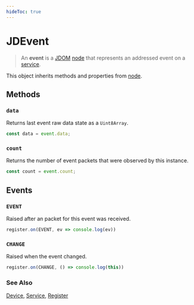```yaml
---
hideToc: true
---
```


# JDEvent

> An **event** is a [JDOM](/clients/javascript/jdom/) [node](/clients/javascript/jdom/node/) that represents an addressed event
on a [service](/clients/javascript/jdom/service/). 

This object inherits methods and properties from [node](/clients/javascript/jdom/node/).

## Methods

### ``data``

Returns last event raw data state as a ``Uint8Array``.

```typescript
const data = event.data;
```

### ``count``

Returns the number of event packets that were observed by this instance.

```typescript
const count = event.count;
```

## Events

### ``EVENT``

Raised after an packet for this event was received.

```typescript
register.on(EVENT, ev => console.log(ev))
```

### ``CHANGE``

Raised when the event changed.

```typescript
register.on(CHANGE, () => console.log(this))
```

### See Also

[Device](/clients/javascript/jdom/device/), [Service](/clients/javascript/jdom/service/), [Register](/clients/javascript/jdom/register/)